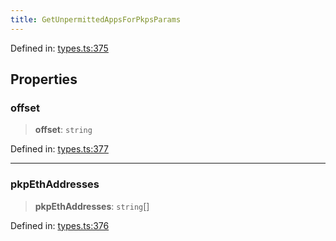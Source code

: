```yaml
---
title: GetUnpermittedAppsForPkpsParams
---
```


Defined in: [types.ts:375](https://github.com/LIT-Protocol/Vincent/blob/73da7c01d4eb076a0ff8650f85c7adf29f486588/packages/libs/contracts-sdk/src/types.ts#L375)

## Properties

### offset

> **offset**: `string`

Defined in: [types.ts:377](https://github.com/LIT-Protocol/Vincent/blob/73da7c01d4eb076a0ff8650f85c7adf29f486588/packages/libs/contracts-sdk/src/types.ts#L377)

***

### pkpEthAddresses

> **pkpEthAddresses**: `string`[]

Defined in: [types.ts:376](https://github.com/LIT-Protocol/Vincent/blob/73da7c01d4eb076a0ff8650f85c7adf29f486588/packages/libs/contracts-sdk/src/types.ts#L376)
